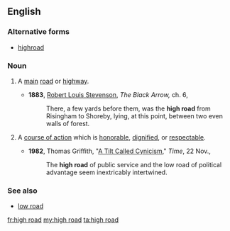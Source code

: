 ==English==

===Alternative forms===
* [[highroad]]

===Noun===
{{en-noun|sg=[[high]] [[road]]}}

# {{chiefly|British}} A [[main]] [[road]] or [[highway]].
#* '''1883''', [[w:Robert_Louis_Stevenson|Robert Louis Stevenson]], ''The Black Arrow,'' ch. 6,
#*: There, a few yards before them, was the '''high road''' from Risingham to Shoreby, lying, at this point, between two even walls of forest.
# {{idiomatic}} A [[course of action]] which is [[honorable]], [[dignified]], or [[respectable]].
#* '''1982''', Thomas Griffith, "[http://www.time.com/time/magazine/article/0,9171,955047,00.html A Tilt Called Cynicism]," ''Time'', 22 Nov.,
#*: The '''high road''' of public service and the low road of political advantage seem inextricably intertwined.

===See also===
* [[low road]]

[[fr:high road]]
[[my:high road]]
[[ta:high road]]